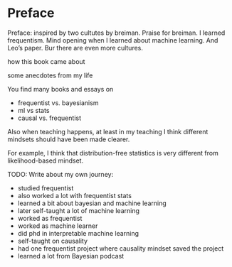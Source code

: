 # Preface


Preface: inspired by two cultutes by breiman.  Praise for breiman. I learned frequentism. Mind opening when I learned about machine learning. And Leo's paper. Bur there are even more cultures.

how this book came about

some anecdotes from my life


You find many books and essays on

- frequentist vs. bayesianism
- ml vs stats
- causal vs. frequentist

Also when teaching happens, at least in my teaching I think different mindsets should have been made clearer.

For example, I think that distribution-free statistics is very different from likelihood-based mindset.


TODO: Write about my own journey:

* studied frequentist
* also worked a lot with frequentist stats
* learned a bit about bayesian and machine learning
* later self-taught a lot of machine learning
* worked as frequentist
* worked as machine learner
* did phd in interpretable machine learning
* self-taught on causality
* had one frequentist project where causality mindset saved the project
* learned a lot from Bayesian podcast

